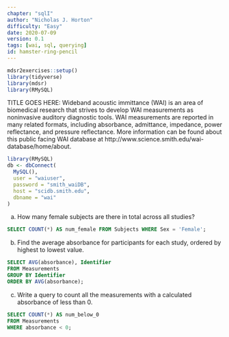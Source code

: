 ```yaml
---
chapter: "sqlI"
author: "Nicholas J. Horton"
difficulty: "Easy"
date: 2020-07-09 
version: 0.1
tags: [wai, sql, querying]
id: hamster-ring-pencil
---
```


```r
mdsr2exercises::setup()
library(tidyverse)
library(mdsr)
library(RMySQL)
```

TITLE GOES HERE: Wideband acoustic immittance (WAI) is an area of biomedical research that strives to develop WAI measurements as noninvasive auditory diagnostic tools. WAI measurements are reported in many related formats, including absorbance, admittance, impedance, power reflectance, and pressure reflectance. More information can be found about this public facing WAI database at http://www.science.smith.edu/wai-database/home/about.

```r
library(RMySQL)
db <- dbConnect(
  MySQL(), 
  user = "waiuser", 
  password = "smith_waiDB", 
  host = "scidb.smith.edu", 
  dbname = "wai"
)
```

a. How many female subjects are there in total across all studies?

<!--begin-answer-->
```sql
SELECT COUNT(*) AS num_female FROM Subjects WHERE Sex = 'Female';
```
<!--end-answer-->


b. Find the average absorbance for participants for each study, ordered by highest to lowest value.

<!--begin-answer-->
```sql
SELECT AVG(absorbance), Identifier 
FROM Measurements
GROUP BY Identifier
ORDER BY AVG(absorbance);
```
<!--end-answer-->


c. Write a query to count all the measurements with a calculated absorbance of less than 0. 

<!--begin-answer-->
```sql
SELECT COUNT(*) AS num_below_0
FROM Measurements
WHERE absorbance < 0;
```
<!--end-answer-->




